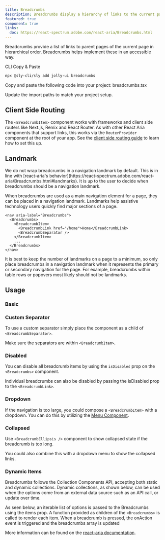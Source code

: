 ```yaml
---
title: Breadcrumbs
description: Breadcrumbs display a hierarchy of links to the current page or resource in an application.
featured: true
component: true
links:
  doc: https://react-spectrum.adobe.com/react-aria/Breadcrumbs.html
---
```


Breadcrumbs provide a list of links to parent pages of the current page in hierarchical order. Breadcrumbs helps implement these in an accessible way.

<ComponentPreview name="breadcrumbs-demo" />

<Tabs defaultValue="cli">

<TabsList>
  <TabsTrigger value="cli">CLI</TabsTrigger>
  <TabsTrigger value="manual">Copy & Paste</TabsTrigger>
</TabsList>

<TabsContent value="cli">

```bash
npx @sly-cli/sly add jolly-ui breadcrumbs
```

</TabsContent>

<TabsContent value="manual">

<Steps>

<Step>
  Copy and paste the following code into your project: breadcrumbs.tsx
</Step>

<ComponentSource name="breadcrumbs" />

<Step>Update the import paths to match your project setup.</Step>

</Steps>

</TabsContent>

</Tabs>

## Client Side Routing

The `<BreadcrumbItem>` component works with frameworks and client side routers like Next.js, Remix and React Router.
As with other React Aria components that support links, this works via the `RouterProvider` component at the root of your app.
See the [client side routing guide](https://react-spectrum.adobe.com/react-aria/routing.html) to learn how to set this up.

## Landmark

<Callout type="warning">
  We do not wrap breadcrumbs in a navigation landmark by default. This is in
  line with [react-aria's
  behavior](https://react-spectrum.adobe.com/react-aria/Breadcrumbs.html#landmarks).
  It is up to the user to decide when breadcrumbs should be a navigation
  landmark.
</Callout>

When breadcrumbs are used as a main navigation element for a page, they can be placed in a navigation landmark.
Landmarks help assistive technology users quickly find major sections of a page.

```tsx
<nav aria-label="Breadcrumbs">
  <Breadcrumbs>
    <BreadcrumbItem>
      <BreadcrumbLink href="/home">Home</BreadcrumbLink>
      <BreadcrumbSeparator />
    </BreadcrumbItem>
    ...
  </Breadcrumbs>
</nav>
```

It is best to keep the number of landmarks on a page to a minimum, so only
place breadcrumbs in a navigation landmark when it represents the primary or
secondary navigation for the page. For example, breadcrumbs within table rows
or popovers most likely should not be landmarks.

## Usage

### Basic

<ComponentPreview name="breadcrumbs-demo" />

### Custom Separator

To use a custom separator simply place the component as a child of `<BreadcrumbSeparator>`.

Make sure the separators are within `<BreadcrumbItem>`.

<ComponentPreview name="breadcrumbs-separator" />

### Disabled

You can disable all breadcrumb items by using the `isDisabled` prop on the `<Breadcrumbs>` component.

Individual breadcrumbs can also be disabled by passing the isDisabled prop to the `<BreadcrumbLink>`.

<ComponentPreview name="breadcrumbs-disabled" />

### Dropdown

If the navigation is too large, you could compose a `<BreadcrumbItem>` with a dropdown. You can do this
by utilizing the [Menu Component](./menu).

<ComponentPreview name="breadcrumbs-dropdown" />

### Collapsed

Use `<BreadcrumbEllipsis />` component to show collapsed state if the breadcrumb is too long.

You could also combine this with a dropdown menu to show the collapsed links.

<ComponentPreview name="breadcrumbs-ellipsis" />

### Dynamic Items

Breadcrumbs follows the Collection Components API, accepting both static and dynamic collections.
Dynamic collections, as shown below, can be used when the options come from an external data source such as an API call, or update over time.

As seen below, an iterable list of options is passed to the Breadcrumbs using the items prop.
A function provided as children of the `<Breadcrumbs>` is called to render each item.
When a breadcrumb is pressed, the onAction event is triggered and the breadcrumbs array is updated

More information can be found on the [react-aria documentation](https://react-spectrum.adobe.com/react-aria/Breadcrumbs.html#content).

<ComponentPreview name="breadcrumbs-items" />
